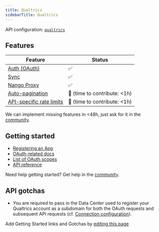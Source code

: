 ```yaml
---
title: Qualtrics
sidebarTitle: Qualtrics
---
```


API configuration: [`qualtrics`](https://nango.dev/providers.yaml)

## Features

| Feature                                                                          | Status                          |
| -------------------------------------------------------------------------------- | ------------------------------- |
| [Auth (OAuth)](/guides/oauth)                                                      | ✅                              |
| [Sync](/guides/sync)                                                              | ✅                              |
| [Nango Proxy](/guides/proxy)                          | ✅   |
| [Auto-pagination](/nango-sync/configuration#auto-pagination)                     | 🚫 (time to contribute: &lt;1h) |
| [API-specific rate limits](/nango-sync/configuration#rate-limits-retry-policies) | 🚫 (time to contribute: &lt;1h) |

<Tip>We can implement missing features in &lt;48h, just ask for it in the [community](https://nango.dev/slack).</Tip>
## Getting started

-   [Registering an App](https://developer.qualtrics.com/developer/portal/)
-   [OAuth-related docs](https://api.qualtrics.com/6c02f17c3109f-o-auth-authentication-auth-code)
-   [List of OAuth scopes](https://api.qualtrics.com/1450e85735dbf-o-auth-2-0-scopes)
-   [API reference](https://developer.qualtrics.com/developer/portal/documentation/1bd4e078a35c1-hello-world-setup)

<Tip>Need help getting started? Get help in the [community](https://nango.dev/slack).</Tip>

## API gotchas

-   You are required to pass in the Data Center used to register your Qualtrics account as a subdomain for both the OAuth requests and subsequent API requests (cf. [Connection configuration](../nango-auth/frontend-sdk.md#connection-config)).

<Note>Add Getting Started links and Gotchas by [editing this page](https://github.com/nangohq/nango/tree/master/docs-v2/integrations/all/qualtrics.mdx)</Note>
